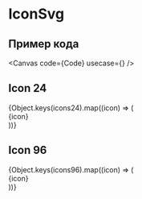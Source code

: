 
# IconSvg

## Пример кода

<Canvas
  code={Code}
  usecase={<IconSvgUsecase />}
/>

<ArgsTable of={IconSvgSchema.definitions.IconSvgProps} />

## Icon 24

<div className="flex flex-wrap">
{Object.keys(icons24).map((icon) => (
    <div
    key={icon}
    className="w-24 text-center p-3"
    >
    <IconSvg name={icon} />
    <div className="text-sm text-gray-500">
        {icon}
    </div>
    </div>
))}
</div>

## Icon 96

<div className="flex flex-wrap">
  {Object.keys(icons96).map((icon) => (
    <div
    key={icon}
    className="text-center p-3"
    >
    <IconSvg 
      name={icon}
      size="lg"
      isFilled
    />
    <div className="text-sm text-gray-500">
      {icon}
    </div>
    </div>
  ))}
</div>

